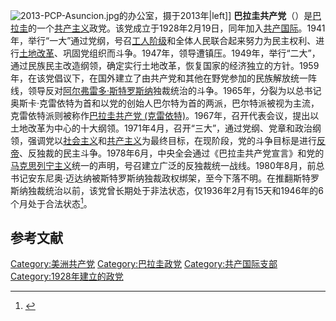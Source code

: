{{Infobox Political Party
|country = 巴拉圭
|name = 巴拉圭共产党
|native_name = Partido Comunista Paraguayo
|colorcode = #FF2400
|logo = PCP paraguay.jpg
|logo_size = 155px
|总书记 = 纳吉布·阿曼多
|foundation = 1928年2月19日
|youth_wing = [[巴拉圭共产主义青年|巴拉圭共产主义青年]]
|newspaper = 《{{link-es|前进报 (巴拉圭)|Adelante (periódico de 1941)|前进报}}》
|ideology = [[共产主义|共产主义]]<br>[[马克思列宁主义|马克思列宁主义]]
|position = [[左翼|左翼]]
|headquarters = [[亚松森|亚松森]]
|national = [[瓜苏阵线|瓜苏阵线]]
|affiliation1_title = 美洲组织
|affiliation1  = [[圣保罗论坛|圣保罗论坛]]
|international = [[共产党和工人党国际会议|共产党和工人党国际会议]]
|colours = [[红色|红色]]和[[黄色|黄色]]
|website = {{URL|http://www.pcparaguay.org/}}
}}{{共产党}}
[[File:2013-PCP-Asuncion.jpg|thumb]]的办公室，摄于2013年|left]]
'''巴拉圭共产党'''（{{lang-es|Partido Comunista Paraguayo，缩写为PCP}}）是[[巴拉圭|巴拉圭]]的一个[[共产主义|共产主义]]政党。该党成立于1928年2月19日，同年加入[[共产国际|共产国际]]。1941年，举行“一大”通过党纲，号召[[工人阶级|工人阶级]]和全体人民联合起来努力为民主权利、进行[[土地改革|土地改革]]、巩固党组织而斗争。1947年，领导{{le|巴拉圭内战 (1947年)|Paraguayan Civil War (1947)|武装起义}}遭镇压。1949年，举行“二大”，通过民族民主改造纲领，确定实行土地改革，恢复国家的经济独立的方针。1959年，在该党倡议下，在国外建立了由共产党和其他在野党参加的民族解放统一阵线，领导反对[[阿尔弗雷多·斯特罗斯纳|阿尔弗雷多·斯特罗斯纳]]独裁统治的斗争。1965年，分裂为以总书记奥斯卡·克雷依特为首和以党的创始人巴尔特为首的两派，巴尔特派被视为主流，克雷依特派则被称作[[巴拉圭共产党（独立）|巴拉圭共产党 (克雷依特)]]。1967年，召开代表会议，提出以土地改革为中心的十大纲领。1971年4月，召开“三大”，通过党纲、党章和政治纲领，强调党以[[社会主义|社会主义]]和[[共产主义|共产主义]]为最终目标，在现阶段，党的斗争目标是进行[[反帝國主義|反帝]]、反独裁的民主斗争。1978年6月，中央全会通过《巴拉圭共产党宣言》和党的[[马克思列宁主义|马克思列宁主义]]统一的声明，号召建立广泛的反独裁统一战线。1980年8月，前总书记安东尼奥·迈达纳被斯特罗斯纳独裁政权绑架，至今下落不明。在{{le|1989年巴拉圭政变|1989 Paraguayan coup d'état|1989年2月军事政变}}推翻斯特罗斯纳独裁统治以前，该党曾长期处于非法状态，仅1936年2月有15天和1946年的6个月处于合法状态<ref>{{cite book |author=[[中共中央对外联络部|中共中央对外联络部]]《各国共产党总览》编辑委员会 |title= 各国共产党总览 |publisher= 当代世界出版社  |date=2000年1月 |isbn= 7-80115-132-1 }}</ref>。

== 参考文献 ==
{{reflist}}

{{巴拉圭政黨}}

[[Category:美洲共产党|Category:美洲共产党]]
[[Category:巴拉圭政党|Category:巴拉圭政党]]
[[Category:共产国际支部|Category:共产国际支部]]
[[Category:1928年建立的政党|Category:1928年建立的政党]]